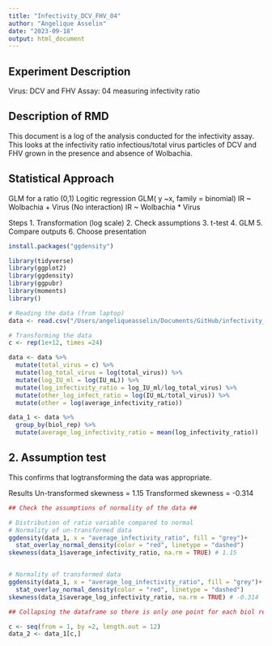 ```yaml
---
title: "Infectivity_DCV_FHV_04"
author: "Angelique Asselin"
date: "2023-09-18"
output: html_document
---
```


## Experiment Description 
Virus: DCV and FHV 
Assay: 04 measuring infectivity ratio 

## Description of RMD

This document is a log of the analysis conducted for the infectivity assay. 
This looks at the infectivity ratio infectious/total virus particles of 
DCV and FHV grown in the presence and absence of Wolbachia. 

## Statistical Approach 

 GLM for a ratio (0,1)
Logitic regression GLM( y ~x, family = binomial)
IR ~ Wolbachia + Virus (No interaction)
IR ~ Wolbachia * Virus 

Steps
 1. Transformation (log scale)
 2. Check assumptions
 3. t-test 
 4. GLM 
 5. Compare outputs 
 6. Choose presentation 
 
 
 
```r
install.packages("ggdensity")

```

```r
library(tidyverse)
library(ggplot2)
library(ggdensity)
library(ggpubr)
library(moments)
library()
```


```r
# Reading the data (from laptop)
data <- read.csv("/Users/angeliqueasselin/Documents/GitHub/infectivity_04/analysed/230131_Analysed_FHV_DCV.csv")

# Transforming the data 
c <- rep(1e+12, times =24) 

data <- data %>% 
  mutate(total_virus = c) %>% 
  mutate(log_total_virus = log(total_virus)) %>% 
  mutate(log_IU_ml = log(IU_mL)) %>% 
  mutate(log_infectivity_ratio = log_IU_ml/log_total_virus) %>% 
  mutate(other_log_infect_ratio = log(IU_mL/total_virus)) %>% 
  mutate(other = log(average_infectivity_ratio))

data_1 <- data %>%
  group_by(biol_rep) %>%
  mutate(average_log_infectivity_ratio = mean(log_infectivity_ratio)) 
```
## 2. Assumption test 
This confirms that logtransforming the data was appropriate. 

Results 
Un-transformed skewness = 1.15 
Transformed skewness = -0.314



```r
## Check the assumptions of normality of the data ##

# Distribution of ratio variable compared to normal
# Normality of un-transformed data
ggdensity(data_1, x = "average_infectivity_ratio", fill = "grey")+
  stat_overlay_normal_density(color = "red", linetype = "dashed")
skewness(data_1$average_infectivity_ratio, na.rm = TRUE) # 1.15 


# Normality of transformed data 
ggdensity(data_1, x = "average_log_infectivity_ratio", fill = "grey")+
  stat_overlay_normal_density(color = "red", linetype = "dashed")
skewness(data_1$average_log_infectivity_ratio, na.rm = TRUE) # -0.314

## Collapsing the dataframe so there is only one point for each biol rep that is the average of two tech reps 

c <- seq(from = 1, by =2, length.out = 12)
data_2 <- data_1[c,]



```
